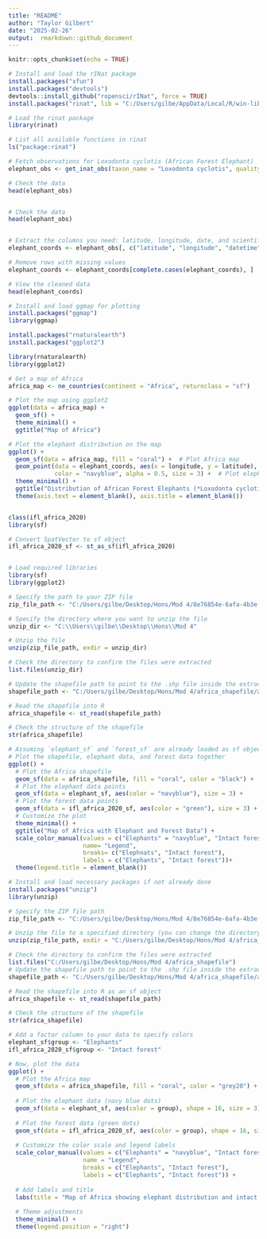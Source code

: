 ```yaml
---
title: "README"
author: "Taylor Gilbert"
date: "2025-02-26"
output:  rmarkdown::github_document
---
```


```r
knitr::opts_chunk$set(echo = TRUE)
```

```r
# Install and load the rINat package
install.packages("xfun")
install.packages("devtools")
devtools::install_github("ropensci/rINat", force = TRUE)
install.packages("rinat", lib = "C:/Users/gilbe/AppData/Local/R/win-library/4.3")

# Load the rinat package
library(rinat)

# List all available functions in rinat
ls("package:rinat")

# Fetch observations for Loxodonta cyclotis (African Forest Elephant)
elephant_obs <- get_inat_obs(taxon_name = "Loxodonta cyclotis", quality = "research")

# Check the data
head(elephant_obs)


# Check the data
head(elephant_obs)



```

```r
# Extract the columns you need: latitude, longitude, date, and scientific_name
elephant_coords <- elephant_obs[, c("latitude", "longitude", "datetime", "scientific_name")]

# Remove rows with missing values
elephant_coords <- elephant_coords[complete.cases(elephant_coords), ]

# View the cleaned data
head(elephant_coords)

```

```r
# Install and load ggmap for plotting
install.packages("ggmap")
library(ggmap)

install.packages("rnaturalearth")
install.packages("ggplot2")

library(rnaturalearth)
library(ggplot2)

# Get a map of Africa
africa_map <- ne_countries(continent = "Africa", returnclass = "sf")

# Plot the map using ggplot2
ggplot(data = africa_map) +
  geom_sf() +
  theme_minimal() +
  ggtitle("Map of Africa")

```

```r
# Plot the elephant distribution on the map
ggplot() +
  geom_sf(data = africa_map, fill = "coral") +  # Plot Africa map
  geom_point(data = elephant_coords, aes(x = longitude, y = latitude), 
             color = "navyblue", alpha = 0.5, size = 3) +  # Plot elephant locations
  theme_minimal() +
  ggtitle("Distribution of African Forest Elephants (*Loxodonta cyclotis*)") +
  theme(axis.text = element_blank(), axis.title = element_blank())

```
```r

```

```r
class(ifl_africa_2020)
library(sf)

# Convert SpatVector to sf object
ifl_africa_2020_sf <- st_as_sf(ifl_africa_2020)


# Load required libraries
library(sf)
library(ggplot2)

# Specify the path to your ZIP file
zip_file_path <- "C:/Users/gilbe/Desktop/Hons/Mod 4/8e76854e-6afa-4b3e-9efa-42594d22176c.zip"

# Specify the directory where you want to unzip the file
unzip_dir <- "C:\\Users\\gilbe\\Desktop\\Hons\\Mod 4"

# Unzip the file
unzip(zip_file_path, exdir = unzip_dir)

# Check the directory to confirm the files were extracted
list.files(unzip_dir)

# Update the shapefile path to point to the .shp file inside the extracted folder
shapefile_path <- "C:/Users/gilbe/Desktop/Hons/Mod 4/africa_shapefile/afr_g2014_2013_0.shp"

# Read the shapefile into R
africa_shapefile <- st_read(shapefile_path)

# Check the structure of the shapefile
str(africa_shapefile)

# Assuming `elephant_sf` and `forest_sf` are already loaded as sf objects
# Plot the shapefile, elephant data, and forest data together
ggplot() +
  # Plot the Africa shapefile
  geom_sf(data = africa_shapefile, fill = "coral", color = "black") +
  # Plot the elephant data points
  geom_sf(data = elephant_sf, aes(color = "navyblue"), size = 3) + 
  # Plot the forest data points
  geom_sf(data = ifl_africa_2020_sf, aes(color = "green"), size = 3) +
  # Customize the plot
  theme_minimal() +
  ggtitle("Map of Africa with Elephant and Forest Data") +
  scale_color_manual(values = c("Elephants" = "navyblue", "Intact forest" = "green"),
                     name= "Legend",
                     breaks= c("Elephnats", "Intact forest"),
                     labels = c("Elephants", "Intact forest"))+
  theme(legend.title = element_blank())


```
```r
# Install and load necessary packages if not already done
install.packages("unzip")
library(unzip)

# Specify the ZIP file path
zip_file_path <- "C:/Users/gilbe/Desktop/Hons/Mod 4/8e76854e-6afa-4b3e-9efa-42594d22176c.zip"

# Unzip the file to a specified directory (you can change the directory path as needed)
unzip(zip_file_path, exdir = "C:/Users/gilbe/Desktop/Hons/Mod 4/africa_shapefile")

# Check the directory to confirm the files were extracted
list.files("C:/Users/gilbe/Desktop/Hons/Mod 4/africa_shapefile")
# Update the shapefile path to point to the .shp file inside the extracted folder
shapefile_path <- "C:/Users/gilbe/Desktop/Hons/Mod 4/africa_shapefile/africa_shapefile.shp"

# Read the shapefile into R as an sf object
africa_shapefile <- st_read(shapefile_path)

# Check the structure of the shapefile
str(africa_shapefile)


```
```r
# Add a factor column to your data to specify colors
elephant_sf$group <- "Elephants"
ifl_africa_2020_sf$group <- "Intact forest"

# Now, plot the data
ggplot() +
  # Plot the Africa map
  geom_sf(data = africa_shapefile, fill = "coral", color = "grey20") +
  
  # Plot the elephant data (navy blue dots)
  geom_sf(data = elephant_sf, aes(color = group), shape = 16, size = 3) +
  
  # Plot the forest data (green dots)
  geom_sf(data = ifl_africa_2020_sf, aes(color = group), shape = 16, size = 3) +
  
  # Customize the color scale and legend labels
  scale_color_manual(values = c("Elephants" = "navyblue", "Intact forest" = "green"),
                     name = "Legend",
                     breaks = c("Elephants", "Intact forest"),
                     labels = c("Elephants", "Intact forest")) +
  
  # Add labels and title
  labs(title = "Map of Africa showing elephant distribution and intact forests") +
  
  # Theme adjustments
  theme_minimal() +
  theme(legend.position = "right")

```


